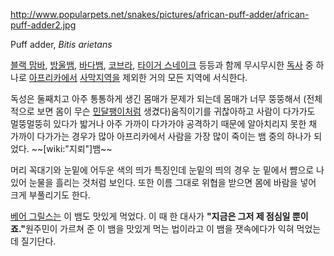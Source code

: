 http://www.popularpets.net/snakes/pictures/african-puff-adder/african-puff-adder2.jpg

Puff adder, ''Bitis arietans''

[[블랙 맘바]], [[방울뱀]], [[바다뱀]], [[코브라]], [[타이거 스네이크]] 등등과 함께 무시무시한 [[독사]] 중 하나로 [[아프리카]]에서 [[사막]]지역을 제외한 거의 모든 지역에 서식한다.

독성은 둘째치고 아주 통통하게 생긴 몸매가 문제가 되는데 몸매가 너무 뚱뚱해서 (전체적으로 보면 몸이 무슨 [[민달팽이]]처럼 생겼다)움직이기를 귀찮아하고 사람이 다가가도 멀뚱멀뚱히 있다가 밟거나 아주 가까이 다가가야 공격하기 때문에 알아치리지 못한 채 가까이 다가가는 경우가 많아 아프리카에서 사람을 가장 많이 죽이는 뱀 중의 하나가 되었다. ~~[wiki:"지뢰"]뱀~~

머리 꼭대기와 눈밑에 어두운 색의 띄가 특징인데 눈밑의 띄의 경우 눈 밑에서 뺨으로 나있어 눈물을 흘리는 것처럼 보인다. 또한 이름 그대로 위협을 받으면 몸에 바람을 넣어 크게 부풀리기도 한다.

[[베어 그릴스]]는 이 뱀도 맛있게 먹었다. 이 때 한 대사가 '''"지금은 그저 제 점심일 뿐이죠."'''원주민이 가르쳐 준 이 뱀을 맛있게 먹는 법이라고 이 뱀을 잿속에다가 익혀 먹었는데 질기단다.
